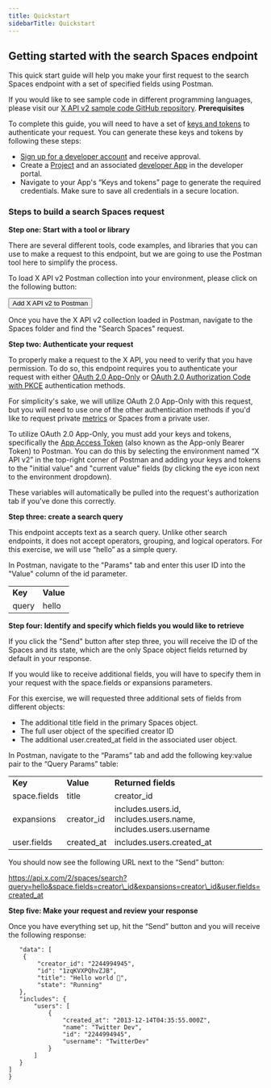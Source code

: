 ---
title: Quickstart
sidebarTitle: Quickstart
---


## Getting started with the search Spaces endpoint

This quick start guide will help you make your first request to the search Spaces endpoint with a set of specified fields using Postman.

If you would like to see sample code in different programming languages, please visit our [X API v2 sample code GitHub repository](https://github.com/xdevplatform/Twitter-API-v2-sample-code).
<Note>
**Prerequisites**

To complete this guide, you will need to have a set of [keys and tokens](/resources/fundamentals/authentication) to authenticate your request. You can generate these keys and tokens by following these steps:

* [Sign up for a developer account](https://developer.x.com/en/apply-for-access) and receive approval.
* Create a [Project](/resources/fundamentals/projects) and an associated [developer App](/resources/fundamentals/developer-apps) in the developer portal.
* Navigate to your App's “Keys and tokens” page to generate the required credentials. Make sure to save all credentials in a secure location.
</Note>

### Steps to build a search Spaces request

**Step one: Start with a tool or library**

There are several different tools, code examples, and libraries that you can use to make a request to this endpoint, but we are going to use the Postman tool here to simplify the process.

To load X API v2 Postman collection into your environment, please click on the following button:

<Button href="https://app.getpostman.com/run-collection/9956214-784efcda-ed4c-4491-a4c0-a26470a67400">
  Add X API v2 to Postman
</Button>

Once you have the X API v2 collection loaded in Postman, navigate to the Spaces folder and find the "Search Spaces" request.
 

**Step two: Authenticate your request**

To properly make a request to the X API, you need to verify that you have permission. To do so, this endpoint requires you to authenticate your request with either [OAuth 2.0 App-Only](/resources/fundamentals/authentication#bearer-token-also-known-as-app-only) or [OAuth 2.0 Authorization Code with PKCE](/resources/fundamentals/authentication#oauth-2-0-authorization-code-flow-with-pkce-2) authentication methods.

For simplicity's sake, we will utilize OAuth 2.0 App-Only with this request, but you will need to use one of the other authentication methods if you'd like to request private [metrics](/x-api/fundamentals/metrics) or Spaces from a private user. 

To utilize OAuth 2.0 App-Only, you must add your keys and tokens, specifically the [App Access Token](/resources/fundamentals/authentication#bearer-token-also-known-as-app-only) (also known as the App-only Bearer Token) to Postman. You can do this by selecting the environment named “X API v2” in the top-right corner of Postman and adding your keys and tokens to the "initial value" and "current value" fields (by clicking the eye icon next to the environment dropdown).

These variables will automatically be pulled into the request's authorization tab if you've done this correctly.
 

**Step three: create a search query**

This endpoint accepts text as a search query. Unlike other search endpoints, it does not accept operators, grouping, and logical operators. For this exercise, we will use “hello” as a simple query.

In Postman, navigate to the "Params" tab and enter this user ID into the "Value" column of the id parameter.

|     |     |
| :--- | :--- |
| **Key** | **Value** |
| query | hello |

**Step four: Identify and specify which fields you would like to retrieve**

If you click the "Send" button after step three, you will receive the ID of the Spaces and its state, which are the only Space object fields returned by default in your response.

If you would like to receive additional fields, you will have to specify them in your request with the space.fields or expansions parameters.

For this exercise, we will requested three additional sets of fields from different objects:

* The additional title field in the primary Spaces object.
* The full user object of the specified creator ID
* The additional user.created_at field in the associated user object.

In Postman, navigate to the “Params” tab and add the following key:value pair to the “Query Params” table:

|     |     |     |
| :--- | :--- | :--- |
| **Key** | **Value** | **Returned fields** |
| space.fields | title | creator_id |
| expansions | creator_id | includes.users.id, includes.users.name, includes.users.username |
| user.fields | created_at | includes.users.created_at |

You should now see the following URL next to the “Send” button:

https://api.x.com/2/spaces/search?query=hello&space.fields=creator\_id&expansions=creator\_id&user.fields=created_at

**Step five: Make your request and review your response**

Once you have everything set up, hit the “Send” button and you will receive the following response:

```{
   "data": [
    {
        "creator_id": "2244994945",
        "id": "1zqKVXPQhvZJB",
        "title": "Hello world 👋",
        "state": "Running"
   },
   "includes": {
       "users": [
           {
               "created_at": "2013-12-14T04:35:55.000Z",
               "name": "Twitter Dev",
               "id": "2244994945",
               "username": "TwitterDev"
           }
       ]
   }
]
}
```